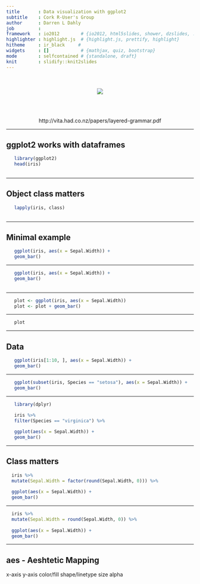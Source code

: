 ```yaml
---
title       : Data visualization with ggplot2
subtitle    : Cork R-User's Group
author      : Darren L Dahly
job         : 
framework   : io2012        # {io2012, html5slides, shower, dzslides, ...}
highlighter : highlight.js  # {highlight.js, prettify, highlight}
hitheme     : ir_black     # 
widgets     : []            # {mathjax, quiz, bootstrap}
mode        : selfcontained # {standalone, draft}
knit        : slidify::knit2slides
--- 
```

<br>
<br>
<center>![](gg.png)</center>
<br>
<br>

<center>http://vita.had.co.nz/papers/layered-grammar.pdf</center>

--- 

## ggplot2 works with dataframes

```r

   library(ggplot2)
   head(iris)
   
```  

---

## Object class matters

```r

   lapply(iris, class)
   
```  

---

## Minimal example


```r

   ggplot(iris, aes(x = Sepal.Width)) +
   geom_bar()  

```   


---


```r

   ggplot(iris, aes(x = Sepal.Width)) +
   geom_bar()  
   
``` 

---

```r

   plot <- ggplot(iris, aes(x = Sepal.Width)) 
   plot <- plot + geom_bar()  

```   

---

```r

   plot

```   

---

## Data

```r

   ggplot(iris[1:10, ], aes(x = Sepal.Width)) +
   geom_bar()  

```   

---

```r

   ggplot(subset(iris, Species == "setosa"), aes(x = Sepal.Width)) +
   geom_bar()  

``` 

---

```r

   library(dplyr)
   
   iris %>%
   filter(Species == "virginica") %>%

   ggplot(aes(x = Sepal.Width)) +
   geom_bar()  

``` 

---

## Class matters

```r

  iris %>%
  mutate(Sepal.Width = factor(round(Sepal.Width, 0))) %>%
  
  ggplot(aes(x = Sepal.Width)) +
  geom_bar() 

```

---


```r

  iris %>%
  mutate(Sepal.Width = round(Sepal.Width, 0)) %>%
  
  ggplot(aes(x = Sepal.Width)) +
  geom_bar() 

```

---

## aes - Aeshtetic Mapping

x-axis
y-axis
color/fill
shape/linetype
size
alpha



